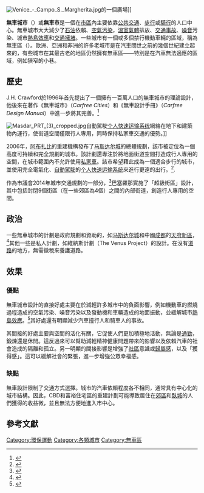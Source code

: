 [[File:Venice_-_Campo_S._Margherita.jpg|thumb]]的一個廣場]]

'''無車城市'''（{{lang-en|car-free city}}）或'''無車市'''是一個在[[市區|市區]]內主要依靠[[公共交通|公共交通]]、[[步行|步行]]或[[騎行|騎行]]的人口中心。無車城市大大減少了[[石油|石油]]依賴、[[空氣污染|空氣污染]]，[[溫室氣體|溫室氣體]]排放、[[交通事故|交通事故]]、[[噪音|噪音]]污染、城市[[熱島效應|熱島效應]]和[[交通擁堵|交通擁堵]]。一些城市有一個或多個禁行機動車輛的區域，稱為無車區（{{lang|en|car-free zone}}）。歐洲、亞洲和非洲的許多老城市是在汽車問世之前的幾個世紀建立起來的，有些城市在其最古老的地區仍然擁有無車區——特別是在汽車無法適應的區域，例如狹窄的小巷。

==歷史==
J.H. Crawford於1996年首先提出了一個擁有一百萬人口的無車城市的理論設計，他後來在著作《無車城市》（''Carfree Cities''）和《無車設計手冊》（''Carfree Design Manual''）中進一步將其完善。<ref name ="CarfreeCitiesDesign">{{cite book |last=Crawford |first=J.H. |year=2000 |title=Carfree Cities.  |publisher=International Books |isbn=978-90-5727-037-6 }}</ref>

[[File:Masdar_PRT_(3)_cropped.jpg|thumb]]自動駕駛[[个人快速运输系统|个人快速运输系统]]網絡在地下和建築物內運行，使街道空間僅限行人專用，同時保持私家車交通的優勢。]]

2006年，[[阿布扎比|阿布扎比]]的重建機構發布了[[马斯达尔城|马斯达尔城]]的總體規劃，該市被定位為一個高度可持續和完全規劃的城市。該計劃還專注於將地面街道空間打造成行人專用的空間，在城市範圍內不允許使用[[私家車|私家車]]。該市希望藉此成為一個適合步行的城市，並使用完全電氣化、[[自動駕駛|自動駕駛]]的[[个人快速运输系统|个人快速运输系统]]來進行更遠的出行。<ref>{{Cite news|url=http://www.economist.com/node/12673433?story_id=12673433|title=Masdar plan|date=2008-12-04|work=The Economist|access-date=2017-12-05|issn=0013-0613|archive-date=2012-07-28|archive-url=https://www.webcitation.org/69UWaHYMa?url=http://www.economist.com/node/12673433?story_id=12673433|dead-url=no}}</ref>. 

作為市議會2014年城市交通規劃的一部分，<ref>{{Cite news|url=https://www.vox.com/2016/8/4/12342806/barcelona-superblocks|title=Superblocks: how Barcelona is taking city streets back from cars|work=Vox|access-date=2017-12-05|archive-date=2021-03-16|archive-url=https://web.archive.org/web/20210316051013/https://www.vox.com/2016/8/4/12342806/barcelona-superblocks|dead-url=no}}</ref>巴塞羅那實施了「超級街區」設計，其中包括封閉9個街區（在一些郊區為4個）之間的內部街道，創造行人專用的空間。

== 政治 ==
一些無車城市的計劃是政府規劃和資助的，如[[马斯达尔城|马斯达尔城]]和中國[[成都|成都]]的[[天府新區|天府新區]]，<ref>{{Cite web |url=http://www.businessinsider.com/china-is-building-a-nearly-car-free-city-2012-11?op=1 |title=存档副本 |accessdate=2015-04-12 |archive-date=2013-01-10 |archive-url=https://web.archive.org/web/20130110081331/http://www.businessinsider.com/china-is-building-a-nearly-car-free-city-2012-11?op=1 |dead-url=no }}</ref>其他一些是私人計劃，如維納斯計劃（The Venus Project）的設計。在沒有[[道路|道路]]的地方，無需徵稅來養護道路。

== 效果 ==
=== 優點 ===
無車城市設計的直接好處主要在於減輕許多城市中的負面影響，例如機動車的燃燒過程造成的空氣污染、噪音污染以及發動機和車輛造成的地面振動，並緩解城市[[熱島效應|熱島效應]]。<ref>{{Cite journal|last=Solecki|first=William D.|last2=Rosenzweig|first2=Cynthia|last3=Parshall|first3=Lily|last4=Pope|first4=Greg|last5=Clark|first5=Maria|last6=Cox|first6=Jennifer|last7=Wiencke|first7=Mary|date=2005-01-01|title=Mitigation of the heat island effect in urban New Jersey|url=https://doi.org/10.1016/j.hazards.2004.12.002|journal=Global Environmental Change Part B: Environmental Hazards|volume=6|issue=1|pages=39–49|doi=10.1016/j.hazards.2004.12.002|issn=1464-2867}}</ref>其好處還有明顯減少汽車撞行人和騎車人的事故。

其間接的好處主要與空間的活化有關，它促使人們更加積極地活動，無論是[[通勤|通勤]]，鍛煉還是休閒。這反過來可以幫助減輕精神健康問題帶來的影響以及依賴汽車的社會造成的隔離和孤立。另一明顯的間接影響是增強了[[社區|社區]]意識或[[歸屬感|歸屬感]]，以及「獲得感」。這可以緩解社會的緊張，進一步增強公眾幸福感。

=== 缺點 ===
無車設計限制了交通方式選擇。城市的汽車依賴程度各不相同，通常具有中心化的城市結構。因此，CBD和富裕住宅區的重建計劃可能導致居住在[[郊區|郊區]]和[[臥城|臥城]]的人們獲得的收益微，並且無法方便地進入市中心。

== 參考文獻 ==

{{Reflist}}

[[Category:環保運動|Category:環保運動]]
[[Category:各類城市|Category:各類城市]]
[[Category:無車區|Category:無車區]]